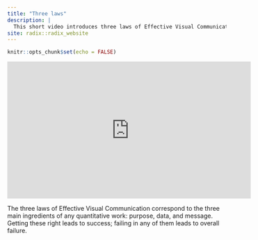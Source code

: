 ```yaml
---
title: "Three laws"
description: |
  This short video introduces three laws of Effective Visual Communication: have a clear **purpose**, show the data **clearly**, and make the **message** obvious
site: radix::radix_website
---
```


```r
knitr::opts_chunk$set(echo = FALSE)
```

<iframe width="560" height="315" src="https://www.youtube.com/embed/pfxulpF9XOw" frameborder="0" allow="accelerometer; autoplay; encrypted-media; gyroscope; picture-in-picture" allowfullscreen></iframe>

The three laws of Effective Visual Communication correspond to the three main ingredients of any quantitative work: purpose, data, and message. Getting these right leads to success; failing in any of them leads to overall failure. 